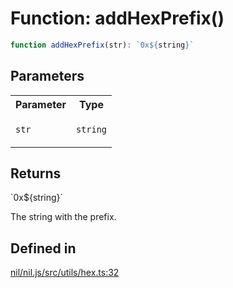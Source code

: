 # Function: addHexPrefix()

```ts
function addHexPrefix(str): `0x${string}`
```

## Parameters

<table>
<tr>
<th>Parameter</th>
<th>Type</th>
</tr>
<tr>
<td>

`str`

</td>
<td>

`string`

</td>
</tr>
</table>

## Returns

\`0x$\{string\}\`

The string with the prefix.

## Defined in

[nil/nil.js/src/utils/hex.ts:32](https://github.com/NilFoundation/nil.js/blob/d8bba16997233f201c54e5c49ccea4dad0518b53/src/utils/hex.ts#L32)
